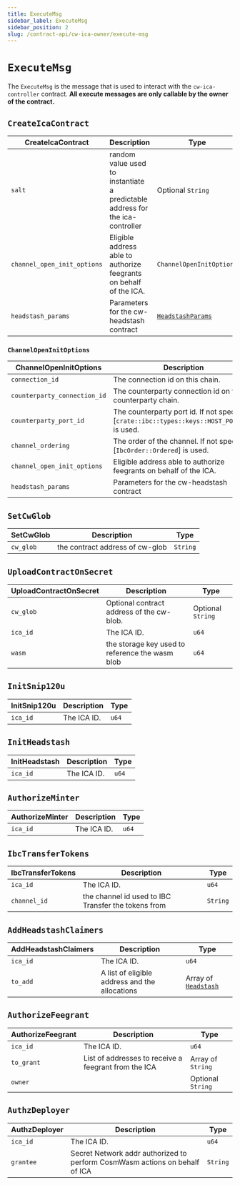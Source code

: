 ```yaml
---
title: ExecuteMsg
sidebar_label: ExecuteMsg
sidebar_position: 2
slug: /contract-api/cw-ica-owner/execute-msg
---
```


# `ExecuteMsg`

The `ExecuteMsg` is the message that is used to interact with the `cw-ica-controller` contract.
**All execute messages are only callable by the owner of the contract.**

## `CreateIcaContract`

CreateIcaContract  | Description | Type |
--- | --- | --- | 
`salt` | random value used to instantiate a predictable address for the ica-controller | Optional `String` |
`channel_open_init_options` | Eligible address able to authorize feegrants on behalf of the ICA. | `ChannelOpenInitOptions` |
`headstash_params` | Parameters for the cw-headstash contract | [`HeadstashParams`](../cw-ica-owner/instantiate-msg#headstashparams)|

### `ChannelOpenInitOptions`
ChannelOpenInitOptions  | Description | Type |
--- | --- | --- | 
`connection_id` |  The connection id on this chain. | `String` |
`counterparty_connection_id` |  The counterparty connection id on the counterparty chain. | `String` |
`counterparty_port_id` | The counterparty port id. If not specified, [`crate::ibc::types::keys::HOST_PORT_ID`] is used.| Optional `String` |
`channel_ordering` |  The order of the channel. If not specified, [`IbcOrder::Ordered`] is used.| Optional `IbcOrder` |
`channel_open_init_options` | Eligible address able to authorize feegrants on behalf of the ICA. | `ChannelOpenInitOptions` |
`headstash_params` | Parameters for the cw-headstash contract | [`HeadstashParams`](../cw-ica-owner/instantiate-msg#headstashparams)|

## `SetCwGlob`

SetCwGlob  | Description | Type |
--- | --- | --- | 
`cw_glob` | the contract address of cw-glob | `String` |



## `UploadContractOnSecret`

UploadContractOnSecret  | Description | Type |
--- | --- | --- | 
`cw_glob` |  Optional contract address of the cw-blob.  | Optional `String` |
`ica_id` | The ICA ID. | `u64` |
`wasm` | the storage key used to reference the wasm blob | `u64` |


## `InitSnip120u`

InitSnip120u  | Description | Type |
--- | --- | --- | 
`ica_id` | The ICA ID. | `u64` |

## `InitHeadstash`
InitHeadstash | Description | Type |
--- | --- | --- | 
`ica_id` | The ICA ID. | `u64` |


## `AuthorizeMinter`
AuthorizeMinter | Description | Type |
--- | --- | --- | 
`ica_id` |  The ICA ID. | `u64` |

## `IbcTransferTokens`
IbcTransferTokens | Description | Type |
--- | --- | --- | 
`ica_id` | The ICA ID. | `u64` |
`channel_id` | the channel id used to IBC Transfer the tokens from   | `String` |

## `AddHeadstashClaimers`
AddHeadstashClaimers | Description | Type |
--- | --- | --- | 
`ica_id` | The ICA ID.  | `u64` |
`to_add` | A list of eligible address and the allocations | Array of  [`Headstash`](../cw-headstash/execute-msg#headstash) |

## `AuthorizeFeegrant`
AuthorizeFeegrant | Description | Type |
--- | --- | --- | 
`ica_id` |  The ICA ID. | `u64` |
`to_grant` |  List of addresses to receive a feegrant from the ICA | Array of `String` |
`owner` |  | Optional `String`  |

## `AuthzDeployer`
AuthzDeployer | Description | Type |
--- | --- | --- | 
`ica_id` |  The ICA ID. | `u64` |
`grantee` |  Secret Network addr authorized to perform CosmWasm actions on behalf of ICA | `String` |